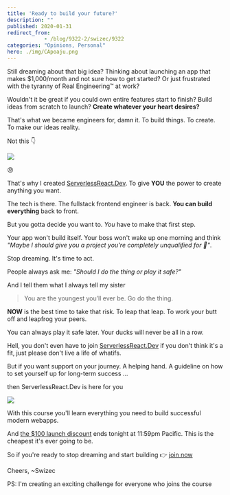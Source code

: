 ```yaml
---
title: 'Ready to build your future?'
description: ""
published: 2020-01-31
redirect_from: 
            - /blog/9322-2/swizec/9322
categories: "Opinions, Personal"
hero: ./img/CApoaju.png
---
```

Still dreaming about that big idea? Thinking about launching an app that makes $1,000/month and not sure how to get started? Or just frustrated with the tyranny of Real Engineering™ at work?



Wouldn&#x27;t it be great if you could own entire features start to finish? Build ideas from scratch to launch? **Create whatever your heart desires?**



That&#x27;s what we became engineers for, damn it. To build things. To create. To make our ideas reality.



Not this 👇



[![](./img/CApoaju.png)](https://serverlessreact.dev)



😡



That&#x27;s why I created [ServerlessReact.Dev](https://serverlessreact.dev). To give **YOU** the power to create anything you want.



The tech is there. The fullstack frontend engineer is back. **You can build everything** back to front.



But you gotta decide you want to. _You_ have to make that first step.



Your app won&#x27;t build itself. Your boss won&#x27;t wake up one morning and think _&quot;Maybe I should give you a project you&#x27;re completely unqualified for 🤔&quot;_.



Stop dreaming. It&#x27;s time to act.



People always ask me: _&quot;Should I do the thing or play it safe?&quot;_



And I tell them what I always tell my sister



> You are the youngest you’ll ever be. Go do the thing.



**NOW** is the best time to take that risk. To leap that leap. To work your butt off and leapfrog your peers.



You can always play it safe later. Your ducks will never be all in a row.



Hell, you don&#x27;t even have to join [ServerlessReact.Dev](https://serverlessreact.dev) if you don&#x27;t think it&#x27;s a fit, just please don&#x27;t live a life of whatifs.



But if you want support on your journey. A helping hand. A guideline on how to set yourself up for long-term success ...



then ServerlessReact.Dev is here for you



[![](./img/serverlessreact-cover.png)](https://serverlessreact.dev)



With this course you&#x27;ll learn everything you need to build successful modern webapps.



And [the $100 launch discount](https://serverlessreact.dev) ends tonight at 11:59pm Pacific. This is the cheapest it&#x27;s ever going to be.



So if you&#x27;re ready to stop dreaming and start building 👉 [join now](https://serverlessreact.dev)



Cheers, ~Swizec



PS: I&#x27;m creating an exciting challenge for everyone who joins the course